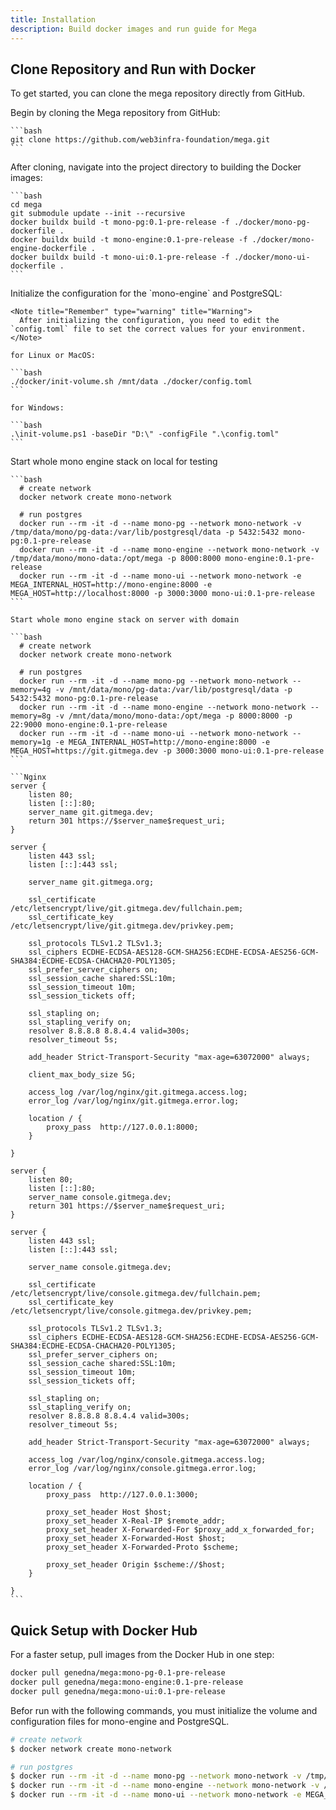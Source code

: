 ```yaml
---
title: Installation
description: Build docker images and run guide for Mega
---
```


## Clone Repository and Run with Docker
To get started, you can clone the mega repository directly from GitHub.

<Stepper>
  <StepperItem title="Step 1: Clone the Mega Repository">
    Begin by cloning the Mega repository from GitHub:

    ```bash
    git clone https://github.com/web3infra-foundation/mega.git
    ```
  </StepperItem>

  <StepperItem title="Step 2: Access the Project Directory and Build Docker Images">
    After cloning, navigate into the project directory to building the Docker images:

    ```bash
    cd mega
    git submodule update --init --recursive
    docker buildx build -t mono-pg:0.1-pre-release -f ./docker/mono-pg-dockerfile .
    docker buildx build -t mono-engine:0.1-pre-release -f ./docker/mono-engine-dockerfile .
    docker buildx build -t mono-ui:0.1-pre-release -f ./docker/mono-ui-dockerfile .
    ```
  </StepperItem>

  <StepperItem title="Step 3: Initialize for mono-engine and PostgreSQL">
    Initialize the configuration for the `mono-engine` and PostgreSQL:

    <Note title="Remember" type="warning" title="Warning">
      After initializing the configuration, you need to edit the `config.toml` file to set the correct values for your environment.
    </Note>

    for Linux or MacOS:

    ```bash
    ./docker/init-volume.sh /mnt/data ./docker/config.toml
    ```

    for Windows:

    ```bash
    .\init-volume.ps1 -baseDir "D:\" -configFile ".\config.toml"
    ```
  </StepperItem>

  <StepperItem title="Step 4: Start Whole Mono Engine Stack on local or server with domain">
    Start whole mono engine stack on local for testing

    ```bash
      # create network
      docker network create mono-network

      # run postgres
      docker run --rm -it -d --name mono-pg --network mono-network -v /tmp/data/mono/pg-data:/var/lib/postgresql/data -p 5432:5432 mono-pg:0.1-pre-release
      docker run --rm -it -d --name mono-engine --network mono-network -v /tmp/data/mono/mono-data:/opt/mega -p 8000:8000 mono-engine:0.1-pre-release
      docker run --rm -it -d --name mono-ui --network mono-network -e MEGA_INTERNAL_HOST=http://mono-engine:8000 -e MEGA_HOST=http://localhost:8000 -p 3000:3000 mono-ui:0.1-pre-release
    ```

    Start whole mono engine stack on server with domain

    ```bash
      # create network
      docker network create mono-network

      # run postgres
      docker run --rm -it -d --name mono-pg --network mono-network --memory=4g -v /mnt/data/mono/pg-data:/var/lib/postgresql/data -p 5432:5432 mono-pg:0.1-pre-release
      docker run --rm -it -d --name mono-engine --network mono-network --memory=8g -v /mnt/data/mono/mono-data:/opt/mega -p 8000:8000 -p 22:9000 mono-engine:0.1-pre-release
      docker run --rm -it -d --name mono-ui --network mono-network --memory=1g -e MEGA_INTERNAL_HOST=http://mono-engine:8000 -e MEGA_HOST=https://git.gitmega.dev -p 3000:3000 mono-ui:0.1-pre-release
    ```
  </StepperItem>

  <StepperItem title="Option: Nginx Configuration for Mono">


    ```Nginx
    server {
        listen 80;
        listen [::]:80;
        server_name git.gitmega.dev;
        return 301 https://$server_name$request_uri;
    }

    server {
        listen 443 ssl;
        listen [::]:443 ssl;

        server_name git.gitmega.org;

        ssl_certificate /etc/letsencrypt/live/git.gitmega.dev/fullchain.pem;
        ssl_certificate_key /etc/letsencrypt/live/git.gitmega.dev/privkey.pem;

        ssl_protocols TLSv1.2 TLSv1.3;
        ssl_ciphers ECDHE-ECDSA-AES128-GCM-SHA256:ECDHE-ECDSA-AES256-GCM-SHA384:ECDHE-ECDSA-CHACHA20-POLY1305;
        ssl_prefer_server_ciphers on;
        ssl_session_cache shared:SSL:10m;
        ssl_session_timeout 10m;
        ssl_session_tickets off;

        ssl_stapling on;
        ssl_stapling_verify on;
        resolver 8.8.8.8 8.8.4.4 valid=300s;
        resolver_timeout 5s;

        add_header Strict-Transport-Security "max-age=63072000" always;

        client_max_body_size 5G;

        access_log /var/log/nginx/git.gitmega.access.log;
        error_log /var/log/nginx/git.gitmega.error.log;

        location / {
            proxy_pass  http://127.0.0.1:8000;
        }

    }

    server {
        listen 80;
        listen [::]:80;
        server_name console.gitmega.dev;
        return 301 https://$server_name$request_uri;
    }

    server {
        listen 443 ssl;
        listen [::]:443 ssl;

        server_name console.gitmega.dev;

        ssl_certificate /etc/letsencrypt/live/console.gitmega.dev/fullchain.pem;
        ssl_certificate_key /etc/letsencrypt/live/console.gitmega.dev/privkey.pem;

        ssl_protocols TLSv1.2 TLSv1.3;
        ssl_ciphers ECDHE-ECDSA-AES128-GCM-SHA256:ECDHE-ECDSA-AES256-GCM-SHA384:ECDHE-ECDSA-CHACHA20-POLY1305;
        ssl_prefer_server_ciphers on;
        ssl_session_cache shared:SSL:10m;
        ssl_session_timeout 10m;
        ssl_session_tickets off;

        ssl_stapling on;
        ssl_stapling_verify on;
        resolver 8.8.8.8 8.8.4.4 valid=300s;
        resolver_timeout 5s;

        add_header Strict-Transport-Security "max-age=63072000" always;

        access_log /var/log/nginx/console.gitmega.access.log;
        error_log /var/log/nginx/console.gitmega.error.log;

        location / {
            proxy_pass  http://127.0.0.1:3000;

            proxy_set_header Host $host;
            proxy_set_header X-Real-IP $remote_addr;
            proxy_set_header X-Forwarded-For $proxy_add_x_forwarded_for;
            proxy_set_header X-Forwarded-Host $host;
            proxy_set_header X-Forwarded-Proto $scheme;

            proxy_set_header Origin $scheme://$host;
        }

    }
    ```
  </StepperItem>
</Stepper>

## Quick Setup with Docker Hub

For a faster setup, pull images from the Docker Hub in one step:

```bash
docker pull genedna/mega:mono-pg-0.1-pre-release
docker pull genedna/mega:mono-engine:0.1-pre-release
docker pull genedna/mega:mono-ui:0.1-pre-release
```

<Note title="Remember" type="warning" title="Warning">
Befor run with the following commands, you must initialize the volume and configuration files for mono-engine and PostgreSQL.
</Note>

```bash
# create network
$ docker network create mono-network

# run postgres
$ docker run --rm -it -d --name mono-pg --network mono-network -v /tmp/data/mono/pg-data:/var/lib/postgresql/data -p 5432:5432 mono-pg:0.1-pre-release
$ docker run --rm -it -d --name mono-engine --network mono-network -v /tmp/data/mono/mono-data:/opt/mega -p 8000:8000 mono-engine:0.1-pre-release
$ docker run --rm -it -d --name mono-ui --network mono-network -e MEGA_INTERNAL_HOST=http://mono-engine:8000 -e MEGA_HOST=http://console.gitmega.dev -p 3000:3000 mono-ui:0.1-pre-release
```
